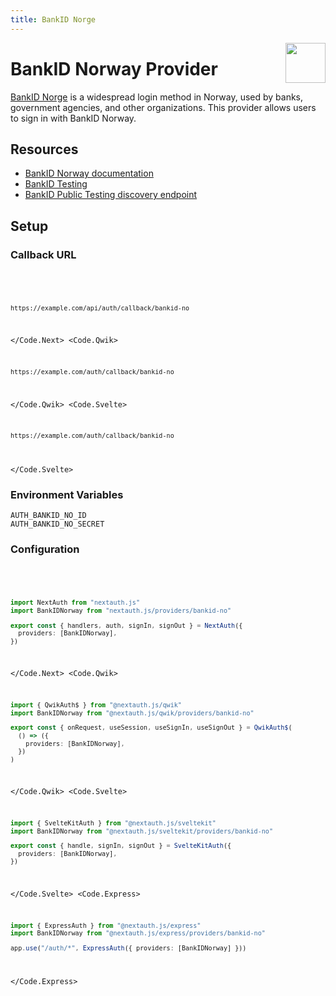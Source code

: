 ```yaml
---
title: BankID Norge
---
```



<img align="right" src="/img/providers/bankid-no.svg" width="64" height="64" />

# BankID Norway Provider

[BankID Norge](https://bankid.no) is a widespread login method in Norway, used by banks, government agencies, and other organizations. This provider allows users to sign in with BankID Norway.

## Resources

- [BankID Norway documentation](https://confluence.bankidnorge.no/confluence/pdoidcl)
- [BankID Testing](https://developer.bankid.no/bankid-with-biometrics/testing)
- [BankID Public Testing discovery endpoint](https://auth.current.bankid.no/auth/realms/current/.well-known/openid-configuration)

## Setup

### Callback URL

<Code>
  <Code.Next>

```bash
https://example.com/api/auth/callback/bankid-no
```

  </Code.Next>
  <Code.Qwik>

```bash
https://example.com/auth/callback/bankid-no
```

  </Code.Qwik>
  <Code.Svelte>

```bash
https://example.com/auth/callback/bankid-no
```

  </Code.Svelte>
</Code>

### Environment Variables

```
AUTH_BANKID_NO_ID
AUTH_BANKID_NO_SECRET
```

### Configuration

<Code>
  <Code.Next>

```ts filename="/auth.ts"
import NextAuth from "nextauth.js"
import BankIDNorway from "nextauth.js/providers/bankid-no"

export const { handlers, auth, signIn, signOut } = NextAuth({
  providers: [BankIDNorway],
})
```

  </Code.Next>
  <Code.Qwik>
  
```ts filename="/src/routes/plugin@auth.ts"
import { QwikAuth$ } from "@nextauth.js/qwik"
import BankIDNorway from "@nextauth.js/qwik/providers/bankid-no"

export const { onRequest, useSession, useSignIn, useSignOut } = QwikAuth$(
  () => ({
    providers: [BankIDNorway],
  })
)
```

  </Code.Qwik>
  <Code.Svelte>

```ts filename="/src/auth.ts"
import { SvelteKitAuth } from "@nextauth.js/sveltekit"
import BankIDNorway from "@nextauth.js/sveltekit/providers/bankid-no"

export const { handle, signIn, signOut } = SvelteKitAuth({
  providers: [BankIDNorway],
})
```

  </Code.Svelte>
  <Code.Express>

```ts filename="/src/app.ts"
import { ExpressAuth } from "@nextauth.js/express"
import BankIDNorway from "@nextauth.js/express/providers/bankid-no"

app.use("/auth/*", ExpressAuth({ providers: [BankIDNorway] }))
```

  </Code.Express>
</Code>

